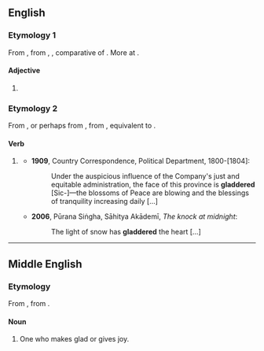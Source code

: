 ==English==

===Etymology 1===
From {{etyl|enm|en}} {{m|enm|gladere}}, from {{etyl|ang|en}} {{m|ang|glædra|pos=adj}}, {{m|ang|glador|pos=adverb}}, comparative of {{m|ang|glæd||glad, shining, bright}}. More at {{l|en|glad}}.

====Adjective====
{{head|en|comparative adjective}}

# {{en-comparative of|glad}}

===Etymology 2===
From {{m|en|gladder||one who makes glad}}, or perhaps from {{etyl|enm|en}} {{m|enm|*gladderen}}, from {{etyl|ang|en}} {{m|ang|*gladrian||to make glad}}, equivalent to {{suffix|en|glad|er|t2=fequentative suffix}}.

====Verb====
{{en-verb}}

# {{lb|en|nonstandard|proscribed|rare}} {{misspelling of|gladden|lang=en}}
#* '''1909''', Country Correspondence, Political Department, 1800-[1804]:
#*: Under the auspicious influence of the Company's just and equitable administration, the face of this province is '''gladdered''' [Sic-]—the blossoms of Peace are blowing and the blessings of tranquility increasing daily [...]
#* '''2006''', Pūrana Siṅgha, Sāhitya Akādemī, ''The knock at midnight'':
#*: The light of snow has '''gladdered''' the heart [...]

----

==Middle English==

===Etymology===
From {{etyl|ang|enm}} {{m|ang|*gladere||gladder}}, from {{m|ang|gladian||to make glad}}.

====Noun====
{{enm-noun}}

# One who makes glad or gives joy.
#: {{rfquotek|Chaucer}}

{{Webster 1913}}